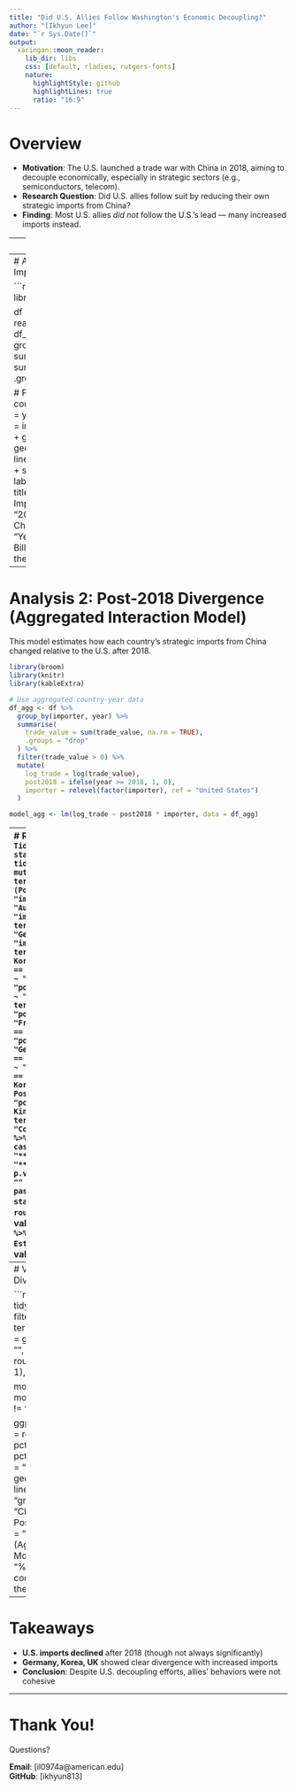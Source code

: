 ```yaml
---
title: "Did U.S. Allies Follow Washington's Economic Decoupling?"
author: "[Ikhyun Lee]"
date: "`r Sys.Date()`"
output:
  xaringan::moon_reader:
    lib_dir: libs
    css: [default, rladies, rutgers-fonts]
    nature:
      highlightStyle: github
      highlightLines: true
      ratio: "16:9"
---
```

# Overview

- **Motivation**: The U.S. launched a trade war with China in 2018, aiming to decouple economically, especially in strategic sectors (e.g., semiconductors, telecom).
- **Research Question**: Did U.S. allies follow suit by reducing their own strategic imports from China?
- **Finding**: Most U.S. allies *did not* follow the U.S.'s lead — many increased imports instead.

---
# Data

- **Source**: UN Comtrade (cleaned in R)
- **Years**: 2014–2022
- **Countries**: United States, Japan, South Korea, UK, Germany, France, Australia
- **Products**: 13 HS codes classified as strategic (e.g., semiconductors, aircraft parts, telecom equipment)
- **Unit of Analysis**: Country–year–product imports from China (USD)

---
# Analysis 1: Total Strategic Imports from China

```r
library(ggplot2)
library(scales)
library(dplyr)
library(stargazer)

df <- read.csv("cleaned_trade_data.csv")
df_summary <- df %>%
  group_by(year, importer) %>%
  summarise(total_import = sum(trade_value, na.rm = TRUE), .groups = "drop")

# Plot total imports by year-country
ggplot(df_summary, aes(x = year, y = total_import / 1e9, color = importer)) +
  geom_line(size = 1) +
  geom_point() +
  geom_vline(xintercept = 2018, linetype = "dashed", color = "red") +
  scale_y_continuous(labels = label_number(suffix = "B")) +
  labs(
    title = "Total Strategic Goods Imports from China",
    subtitle = "2014–2022 (Dashed Line: U.S.-China Trade War Begins)",
    x = "Year", y = "Import Value (USD, Billions)", color = "Country"
  ) +
  theme_minimal()
```

---
# Analysis 2: Post-2018 Divergence (Aggregated Interaction Model)

This model estimates how each country's strategic imports from China changed relative to the U.S. after 2018.

```r
library(broom)
library(knitr)
library(kableExtra)

# Use aggregated country-year data
df_agg <- df %>%
  group_by(importer, year) %>%
  summarise(
    trade_value = sum(trade_value, na.rm = TRUE),
    .groups = "drop"
  ) %>%
  filter(trade_value > 0) %>%
  mutate(
    log_trade = log(trade_value),
    post2018 = ifelse(year >= 2018, 1, 0),
    importer = relevel(factor(importer), ref = "United States")
  )

model_agg <- lm(log_trade ~ post2018 * importer, data = df_agg)
```
---
# Regression Table
```r

# Tidy + add significance stars
table_df <- tidy(model_agg) %>%
  mutate(term = case_when(
    term == "post2018" ~ "USA (Post-2018)",
    term == "importerAustralia" ~ "Australia",
    term == "importerFrance" ~ "France",
    term == "importerGermany" ~ "Germany",
    term == "importerJapan" ~ "Japan",
    term == "importerSouth Korea" ~ "South Korea",
    term == "importerUnited Kingdom" ~ "UK",
    term == "post2018:importerAustralia" ~ "Australia × Post-2018",
    term == "post2018:importerFrance" ~ "France × Post-2018",
    term == "post2018:importerGermany" ~ "Germany × Post-2018",
    term == "post2018:importerJapan" ~ "Japan × Post-2018",
    term == "post2018:importerSouth Korea" ~ "South Korea × Post-2018",
    term == "post2018:importerUnited Kingdom" ~ "UK × Post-2018",
    term == "(Intercept)" ~ "Constant",
    TRUE ~ term
  )) %>%
  mutate(
    stars = case_when(
      p.value < 0.001 ~ "***",
      p.value < 0.01 ~ "**",
      p.value < 0.05 ~ "*",
      p.value < 0.1 ~ ".",
      TRUE ~ ""
    ),
    Estimate = paste0(round(estimate, 3), stars),
    `Std. Error` = round(std.error, 3),
    `p-value` = round(p.value, 3)
  ) %>%
  select(Term = term, Estimate, `Std. Error`, `p-value`)

# Add model stats at the bottom
table_stats <- tibble(
  Term = c("Observations", "R-squared", "Adjusted R-squared"),
  Estimate = as.character(c(nobs(model_agg),
                            round(summary(model_agg)$r.squared, 3),
                            round(summary(model_agg)$adj.r.squared, 3))),
  `Std. Error` = NA, `p-value` = NA
)

# Combine and display
bind_rows(table_df, table_stats) %>%
  kable(format = "html", caption = "Regression Results: Strategic Imports from China") %>%
  kable_styling(font_size = 12, full_width = FALSE)
```

---
# Visualization: Country Divergence

```r
model_coef <- tidy(model_agg) %>%
  filter(grepl("post2018", term)) %>%
  mutate(
    country = gsub("post2018:importer", "", term),
    pct_change = round(100 * (exp(estimate) - 1), 1)
  )

model_coef_plot <- model_coef %>% filter(term != "post2018")

ggplot(model_coef_plot, aes(x = reorder(country, pct_change), y = pct_change)) +
  geom_col(fill = "tomato") +
  geom_hline(yintercept = 0, linetype = "dashed", color = "gray40") +
  labs(
    title = "Change in Strategic Imports Post-2018 vs. U.S.",
    subtitle = "% Change Relative to U.S. (Aggregated Country-Year Model)",
    x = "Country", y = "% Difference from U.S."
  ) +
  coord_flip() +
  theme_minimal()
```

---
# Takeaways

- **U.S. imports declined** after 2018 (though not always significantly)
- **Germany, Korea, UK** showed clear divergence with increased imports
- **Conclusion**: Despite U.S. decoupling efforts, allies' behaviors were not cohesive

---
# Thank You!

Questions?

**Email**: [il0974a@american.edu]  
**GitHub**: [ikhyun813]

